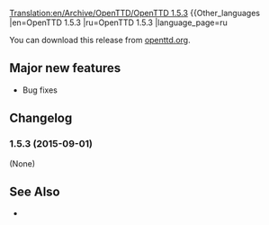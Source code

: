 [[Translation:en/Archive/OpenTTD/OpenTTD 1.5.3]]
{{Other_languages
|en=OpenTTD 1.5.3
|ru=OpenTTD 1.5.3
|language_page=ru{{en/-}}

{{en/Archive/OpenTTD/NaviPrevNext|prev=en/Archive/OpenTTD/OpenTTD 1.5.2|next=en/Roadmap 1.6|date=2015-12-03}}

{{en/Archive/OpenTTD/Navigation}}

You can download this release from [http://www.openttd.org/en/download-stable/1.5.3 openttd.org].

==Major new features==
* Bug fixes

==Changelog==
===1.5.3 (2015-09-01)===
(None)

==See Also==
* {{en/OTTDNewsArticle|221|The 1.5.3 news article}}